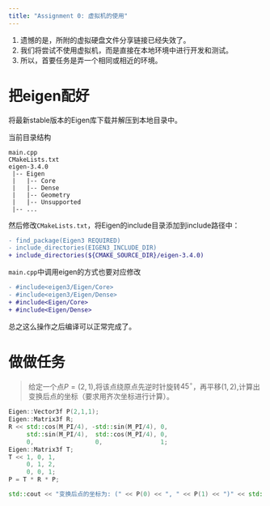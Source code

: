 ```yaml
---
title: "Assignment 0: 虚拟机的使用"
---
```


1. 遗憾的是，所附的虚拟硬盘文件分享链接已经失效了。
2. 我们将尝试不使用虚拟机，而是直接在本地环境中进行开发和测试。
3. 所以，首要任务是弄一个相同或相近的环境。

# 把eigen配好

将最新stable版本的Eigen库下载并解压到本地目录中。

当前目录结构

```
main.cpp
CMakeLists.txt
eigen-3.4.0
 |-- Eigen
 |   |-- Core
 |   |-- Dense
 |   |-- Geometry
 |   |-- Unsupported
 |-- ...
```

然后修改`CMakeLists.txt`，将Eigen的include目录添加到include路径中：

```diff
- find_package(Eigen3 REQUIRED)
- include_directories(EIGEN3_INCLUDE_DIR)
+ include_directories(${CMAKE_SOURCE_DIR}/eigen-3.4.0)
```

`main.cpp`中调用eigen的方式也要对应修改

```diff
- #include<eigen3/Eigen/Core>
- #include<eigen3/Eigen/Dense>
+ #include<Eigen/Core>
+ #include<Eigen/Dense>
```

总之这么操作之后编译可以正常完成了。

# 做做任务

> 给定一个点$P=(2,1)$,将该点绕原点先逆时针旋转$45^\circ$，再平移$(1,2)$,计算出变换后点的坐标（要求用齐次坐标进行计算）。

```cpp
Eigen::Vector3f P(2,1,1);
Eigen::Matrix3f R;
R << std::cos(M_PI/4), -std::sin(M_PI/4), 0,
     std::sin(M_PI/4),  std::cos(M_PI/4), 0,
     0,                 0,                1;
Eigen::Matrix3f T;
T << 1, 0, 1,
     0, 1, 2,
     0, 0, 1;
P = T * R * P;

std::cout << "变换后点的坐标为: (" << P(0) << ", " << P(1) << ")" << std::endl;
```
